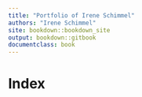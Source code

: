 ```yaml
---
title: "Portfolio of Irene Schimmel"
authors: "Irene Schimmel"
site: bookdown::bookdown_site
output: bookdown::gitbook
documentclass: book
---
```

# Index